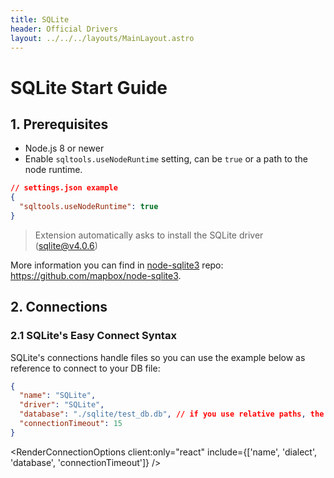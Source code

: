 ```yaml
---
title: SQLite
header: Official Drivers
layout: ../../../layouts/MainLayout.astro
---
```



# SQLite Start Guide

## 1. Prerequisites

- Node.js 8 or newer
- Enable `sqltools.useNodeRuntime` setting, can be `true` or a path to the node runtime.

```json
// settings.json example
{
  "sqltools.useNodeRuntime": true
}
```

> Extension automatically asks to install the SQLite driver (sqlite@v4.0.6)

More information you can find in [node-sqlite3](https://github.com/mapbox/node-sqlite3) repo: https://github.com/mapbox/node-sqlite3.

## 2. Connections

### 2.1 SQLite's Easy Connect Syntax

SQLite's connections handle files so you can use the example below as reference to connect to your DB file:

```json
{
  "name": "SQLite",
  "driver": "SQLite",
  "database": "./sqlite/test_db.db", // if you use relative paths, the base folder is the currently open folder (or workspace).
  "connectionTimeout": 15
}
```

<RenderConnectionOptions client:only="react" include={['name', 'dialect', 'database', 'connectionTimeout']} />
